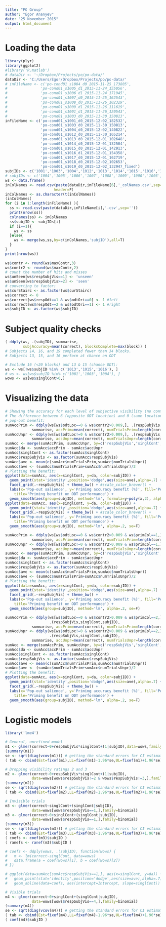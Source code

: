 ---
title: "PO Group"
author: "Egor Ananyev"
date: "25 November 2015"
output: html_document
---

# Loading the data
```{r}
library(plyr)
library(ggplot2)
#library('R.matlab')
# dataDir <- '~/Dropbox/Projects/po/po-data/'
dataDir <- 'C:/Users/Egor/Dropbox/Projects/po/po-data/'
# inFileName <- c('po-cond01_s1004_d0_2015-11-25_173805',
#               'po-cond01_s1005_d1_2015-11-24_155056',
#               'po-cond01_s1006_d1_2015-11-24_171945',
#               'po-cond01_s1007_d0_2015-11-25_162543',
#               'po-cond01_s1008_d0_2015-11-26_102329',
#               'po-cond01_s1009_d1_2015-11-26_111619',
#               'po-cond01_s1001_d1_2015-11-26_120543',
#               'po-cond01_s1003_d0_2015-11-30_150813',
inFileName <- c('po-cond01_s1001_d0_2015-12-02_182532',
                'po-cond01_s1003_d0_2015-11-30_150813',
                'po-cond01_s1004_d0_2015-12-02_140822',
                'po-cond01_s1012_d0_2015-11-30_165214',
                'po-cond01_s1013_d0_2015-12-01_102648',
                'po-cond01_s1014_d0_2015-12-01_132504',
                'po-cond01_s1015_d0_2015-12-01_142913',
                'po-cond01_s1016_d1_2015-12-01_154358',
                'po-cond01_s1017_d0_2015-12-01_162719',
                'po-cond01_s1018_d0_2015-12-02_102653',
                'po-cond01_s1019_d0_2015-12-02_132947_fixed')
subjIDs <- c('1001','1003','1004','1012','1013','1014','1015','1016','1017','1018','1019')
# subjIDs <- c('1004','1005','1006','1007','1008','1009','1000','1003','1012','1013','1014','1015','1016','1017','1018')
ws <- data.frame()
inColNames <- read.csv(paste(dataDir,inFileName[6],'_colNames.csv',sep=''),
                      header=F)
inColNames <- as.character(t(inColNames))
(inColNames)
for (i in 1:length(inFileName) ){
  ss <- read.csv(paste(dataDir,inFileName[i],'.csv',sep=''))
  print(nrow(ss))
  colnames(ss) <- inColNames
  ss$subjID <- subjIDs[i]
  if (i==1){
    ws <- ss
  }else{
    ws <- merge(ws,ss,by=c(inColNames,'subjID'),all=T)
  }
}
print(nrow(ws))
  
ws$contr <- round(ws$maxContr,3)
ws$contr2 <- round(ws$maxContr,2)
# count the number of hits and misses
ws$unSeen[ws$respSubjVis==1] <- 'unseen'
ws$unSeen[ws$respSubjVis>=2] <- 'seen'
# converting to factor:
ws$curStairc <- as.factor(ws$curStairc)
ws$correct <- 0
ws$correct[ws$respOdt==1 & ws$odtOri==0] <- 1 #left
ws$correct[ws$respOdt==2 & ws$odtOri==1] <- 1 #right
ws$subjID <- as.factor(ws$subjID)
```

# Subject quality checks
```{r, fig.width=10}
( ddply(ws, .(subjID), summarise,
        subjAccuracy=mean(correct), blocksComplete=max(block)) )
# Subjects 14, 16, and 19 completed fewer than 34 blocks.
# Subjects 13, 15, and 16 perform at chance on ODT

# Exclude 16 (<20 blocks) and 13 & 15 (chance ODT):
ws <- ws[!ws$subjID %in% c('1013','1015','1016'), ]
# ws <- ws[ws$subjID %in% c('1001','1003','1004'), ]
wows <- ws[ws$singlCont>0,]
```

# Visualizing the data
```{r, fig.width=10}
# Showing the accuracy for each level of subjective visibility (no contrast matching)
# The difference between 6 (opposite ODT location) and 0 (same location) is the
# pop-out benefit:
sumAccPrim <- ddply(ws[ws$odtLoc==0 & ws$contr2>0.009,], .(respSubjVis,singlCont,subjID),
            summarise, accPrim=mean(correct), numTrialsPrim=length(correct))
sumAccUnpr <- ddply(ws[ws$odtLoc!=0 & ws$contr2>0.009,], .(respSubjVis,singlCont,subjID),
            summarise, accUnpr=mean(correct), numTrialsUnpr=length(correct))
sumAcc <- merge(sumAccPrim, sumAccUnpr, by=c('respSubjVis','singlCont','subjID'))
sumAcc$da <- sumAcc$accPrim - sumAcc$accUnpr
sumAcc$singlCont <- as.factor(sumAcc$singlCont)
sumAcc$respSubjVis <- as.factor(sumAcc$respSubjVis)
sumAcc$ave <- mean(c(sumAcc$numTrialsPrim,sumAcc$numTrialsUnpr))
sumAcc$ave <- (sumAcc$numTrialsPrim+sumAcc$numTrialsUnpr)/2
# Plotting the benefit:
ggplot(data=sumAcc, aes(x=singlCont, y=da, color=subjID)) + 
  geom_point(stat='identity',position='dodge',aes(size=ave),alpha=.7) + 
  facet_grid(.~respSubjVis) + theme_bw() + #scale_color_brewer() + 
  labs(x='Pop-out salience', y='Priming accuracy benefit (%)', fill='Pop-out salience',
    title='Priming benefit on ODT performance') +
  geom_smooth(aes(group=subjID), method='lm', formula=y~poly(x,2), alpha=.2, se=F)
ggplot(data=sumAcc, aes(x=singlCont, y=da, color=subjID)) + 
  geom_point(stat='identity',position='dodge',aes(size=ave),alpha=.7) + 
  facet_grid(.~respSubjVis) + theme_bw() + #scale_color_brewer() + 
  labs(x='Pop-out salience', y='Priming accuracy benefit (%)', fill='Pop-out salience',
    title='Priming benefit on ODT performance') +
  geom_smooth(aes(group=subjID), method='lm', alpha=.2, se=F)

sumAccPrim <- ddply(ws[ws$odtLoc==0 & ws$contr2>0.009 & ws$primCol==1,], .(respSubjVis,singlCont,subjID),
            summarise, accPrim=mean(correct), numTrialsPrim=length(correct))
sumAccUnpr <- ddply(ws[ws$odtLoc!=0 & ws$contr2>0.009 & ws$primCol==1,], .(respSubjVis,singlCont,subjID),
            summarise, accUnpr=mean(correct), numTrialsUnpr=length(correct))
sumAcc <- merge(sumAccPrim, sumAccUnpr, by=c('respSubjVis','singlCont','subjID'))
sumAcc$da <- sumAcc$accPrim - sumAcc$accUnpr
sumAcc$singlCont <- as.factor(sumAcc$singlCont)
sumAcc$respSubjVis <- as.factor(sumAcc$respSubjVis)
sumAcc$ave <- mean(c(sumAcc$numTrialsPrim,sumAcc$numTrialsUnpr))
sumAcc$ave <- (sumAcc$numTrialsPrim+sumAcc$numTrialsUnpr)/2
# Plotting the benefit:
ggplot(data=sumAcc, aes(x=singlCont, y=da, color=subjID)) + 
  geom_point(stat='identity',position='dodge',aes(size=ave),alpha=.7) + 
  facet_grid(.~respSubjVis) + theme_bw() +
  labs(x='Pop-out salience', y='Priming accuracy benefit (%)', fill='Pop-out salience',
    title='Priming benefit on ODT performance') +
  geom_smooth(aes(group=subjID), method='lm', alpha=.2, se=F)

sumAccPrim <- ddply(ws[ws$odtLoc==0 & ws$contr2>0.009 & ws$primCol==2,], 
                    .(respSubjVis,singlCont,subjID),
            summarise, accPrim=mean(correct), numTrialsPrim=length(correct))
sumAccUnpr <- ddply(ws[ws$odtLoc!=0 & ws$contr2>0.009 & ws$primCol==2,], 
                    .(respSubjVis,singlCont,subjID),
            summarise, accUnpr=mean(correct), numTrialsUnpr=length(correct))
sumAcc <- merge(sumAccPrim, sumAccUnpr, by=c('respSubjVis','singlCont','subjID'))
sumAcc$da <- sumAcc$accPrim - sumAcc$accUnpr
sumAcc$singlCont <- as.factor(sumAcc$singlCont)
sumAcc$respSubjVis <- as.factor(sumAcc$respSubjVis)
sumAcc$ave <- mean(c(sumAcc$numTrialsPrim,sumAcc$numTrialsUnpr))
sumAcc$ave <- (sumAcc$numTrialsPrim+sumAcc$numTrialsUnpr)/2
# Plotting the benefit:
ggplot(data=sumAcc, aes(x=singlCont, y=da, color=subjID)) + 
  geom_point(stat='identity',position='dodge',aes(size=ave),alpha=.7) + 
  facet_grid(.~respSubjVis) + theme_bw() +
  labs(x='Pop-out salience', y='Priming accuracy benefit (%)', fill='Pop-out salience',
    title='Priming benefit on ODT performance') +
  geom_smooth(aes(group=subjID), method='lm', alpha=.2, se=F)
```

# Logistic models
```{r, fig.width=10}
library('lme4')

# General, unrefined model
m1 <- glmer(correct~0+respSubjVis*singlCont+(1|subjID),data=wows,family=binomial)
(summary(m1))
se <- sqrt(diag(vcov(m1))) # getting the standard errors for CI estimation
( tab <- cbind(Est=fixef(m1),LL=fixef(m1)-1.96*se,UL=fixef(m1)+1.96*se) )

# Dropping visibility ratings 2 and 3
m2 <- glmer(correct~0+respSubjVis*singlCont+(1|subjID),
            data=wows[wows$respSubjVis!=2 & wows$respSubjVis!=3,],family=binomial)
(summary(m2))
se <- sqrt(diag(vcov(m2))) # getting the standard errors for CI estimation
( tab <- cbind(Est=fixef(m2),LL=fixef(m2)-1.96*se,UL=fixef(m2)+1.96*se) )

# Invisible trials
m3 <- glmer(correct~singlCont+(singlCont|subjID),
            data=wows[wows$respSubjVis==1,],family=binomial)
m3 <- glmer(correct~0+singlCont+(singlCont|subjID),
            data=wows[wows$respSubjVis==1,],family=binomial)
(summary(m3))
se <- sqrt(diag(vcov(m3))) # getting the standard errors for CI estimation
( tab <- cbind(Est=fixef(m3),LL=fixef(m3)-1.96*se,UL=fixef(m3)+1.96*se) )
( coefs <- coef(m3)$subjID )
( ranefs <- ranef(m3)$subjID )

# coefs <- ddply(wows, .(subjID), function(wows) {
#   m <- lm(correct~singlCont, data=wows)
#   data.frame(a = coef(wows)[1], b = coef(wows)[2])
# })

# ggplot(data=sumAcc[sumAcc$respSubjVis==1,], aes(x=singlCont, y=da)) + 
#   geom_point(stat='identity',position='dodge',aes(size=ave),alpha=.7) +
#   geom_abline(data=coefs, aes(intercept=Intercept, slope=singlCont))

# Visible trials
m4 <- glmer(correct~0+singlCont+(singlCont|subjID),
            data=wows[wows$respSubjVis==4,],family=binomial)
(summary(m4))
se <- sqrt(diag(vcov(m4))) # getting the standard errors for CI estimation
( tab <- cbind(Est=fixef(m4),LL=fixef(m4)-1.96*se,UL=fixef(m4)+1.96*se) )
( coef(m4)$subjID )
```
